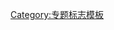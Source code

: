 {{WPBannerMeta
|PROJECT = 非洲
 |BANNER_NAME = Template:非洲專題
 |substcheck=<includeonly>{{subst:</includeonly><includeonly>substcheck}}</includeonly>
 |small={{{small|}}}
 |category={{{category|¬}}}
 |listas={{{listas|}}}
|IMAGE_LEFT = Africa satellite orthographic.jpg

|QUALITY_SCALE       = extended
 |class={{{class|}}}
 |importance={{{importance|}}}
 |auto={{{auto|}}}

|ASSESSMENT_LINK     = 
|COMMENTS            = yes
 |COMMENTS_CAT       = 
 |COMMENTS_FORCE     = yes

|MAIN_ARTICLE     = [[非洲]]
|PORTAL           = 非洲
|PORTAL_IMG       = Africa (orthographic projection).svg

}}<noinclude>{{documentation}}[[Category:专题标志模板]]</noinclude>